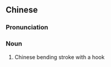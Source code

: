 {{also|弯钩}}
==Chinese==
{{zh-forms|s=弯钩}}

===Pronunciation===
{{zh-pron
|m=wāngōu
|c=waan1 ngau1
|cat=n
}}

===Noun===
{{zh-noun}}

# Chinese bending stroke with a hook